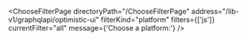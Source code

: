 

<ChooseFilterPage
  directoryPath="/ChooseFilterPage"
  address="/lib-v1/graphqlapi/optimistic-ui"
  filterKind="platform"
  filters={['js']}
  currentFilter="all"
  message={'Choose a platform:'}
/>
